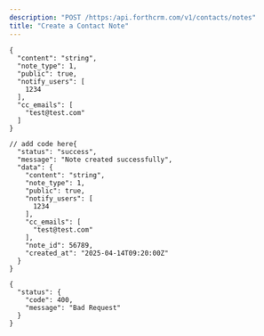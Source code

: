 ```yaml
---
description: "POST /https:/api.forthcrm.com/v1/contacts/notes"
title: "Create a Contact Note"
---
```


<Accordion title="Request Body" icon="sparkles">
  <RequestExample>

  ```Body
  {
    "content": "string",
    "note_type": 1,
    "public": true,
    "notify_users": [
      1234
    ],
    "cc_emails": [
      "test@test.com"
    ]
  }
  ```

  </RequestExample>
</Accordion>

<Accordion title="Response Body" icon="sparkles">
  <ResponseExample>

  ```200
  // add code here{
    "status": "success",
    "message": "Note created successfully",
    "data": {
      "content": "string",
      "note_type": 1,
      "public": true,
      "notify_users": [
        1234
      ],
      "cc_emails": [
        "test@test.com"
      ],
      "note_id": 56789,
      "created_at": "2025-04-14T09:20:00Z"
    }
  }
  ```

  
  ```400
  {
    "status": {
      "code": 400,
      "message": "Bad Request"
    }
  }
  ```

  </ResponseExample>
</Accordion>